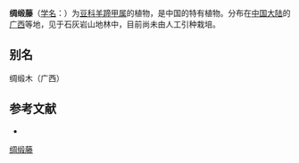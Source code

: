 {{Speciesbox
| name = 绸缎藤
| status = 
| status_system = 
| image =
| genus = Bauhinia
| species = hypochrysa
| authority = T. Chen
}}

'''绸缎藤'''（[[学名|学名]]：{{lang|la|''Bauhinia hypochrysa''}}）为[[豆科|豆科]][[羊蹄甲属|羊蹄甲属]]的植物，是中国的特有植物。分布在[[中国大陆|中国大陆]]的[[广西|广西]]等地，见于石灰岩山地林中，目前尚未由人工引种栽培。

== 别名 ==
绸缎木（广西）

== 参考文献 ==
<div class="references-small">
* {{cite web| url =http://www.bioinfo.cn/db05/KmzwSpecies.php?action=view&id=3048| title =绸缎藤| work =《中国高等植物数据库全库》| publisher =中国科学院微生物研究所| author =昆明植物研究所| accessdate =2009-02-23| deadurl =yes| archiveurl =https://web.archive.org/web/20160305060458/http://www.bioinfo.cn/db05/KmzwSpecies.php?action=view&id=3048| archivedate =2016-03-05}}
</div>
{{Taxonbar|from=Q15226369}}

[[Category:羊蹄甲属|绸缎藤]]


{{植物小作品}}